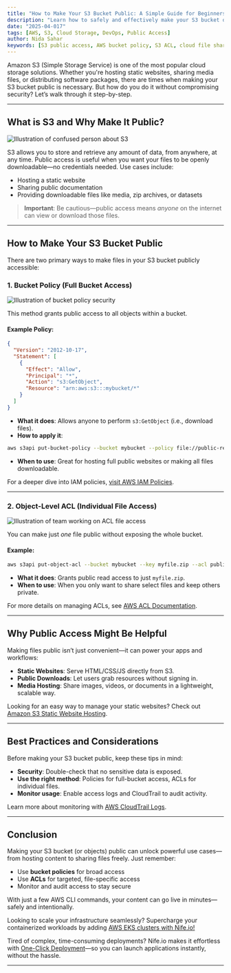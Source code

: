 ```yaml
---
title: "How to Make Your S3 Bucket Public: A Simple Guide for Beginners"
description: "Learn how to safely and effectively make your S3 bucket or files publicly accessible using AWS CLI and best practices."
date: "2025-04-017"
tags: [AWS, S3, Cloud Storage, DevOps, Public Access]
author: Nida Sahar
keywords: [S3 public access, AWS bucket policy, S3 ACL, cloud file sharing, static website hosting]
---
```


Amazon S3 (Simple Storage Service) is one of the most popular cloud storage solutions. Whether you're hosting static websites, sharing media files, or distributing software packages, there are times when making your S3 bucket public is necessary. But how do you do it without compromising security? Let’s walk through it step-by-step.

---

##  What is S3 and Why Make It Public?

![Illustration of confused person about S3](https://raw.githubusercontent.com/nifetency/nife-blog-content/main/blog/img/6943381.jpg)
<br/>

S3 allows you to store and retrieve any amount of data, from anywhere, at any time. Public access is useful when you want your files to be openly downloadable—no credentials needed. Use cases include:

- Hosting a static website
- Sharing public documentation
- Providing downloadable files like media, zip archives, or datasets

>  **Important**: Be cautious—public access means *anyone* on the internet can view or download those files.

---

##  How to Make Your S3 Bucket Public

There are two primary ways to make files in your S3 bucket publicly accessible:

### 1.  Bucket Policy (Full Bucket Access)

![Illustration of bucket policy security](https://raw.githubusercontent.com/nifetency/nife-blog-content/main/blog/img/20944573.jpg)
<br/>

This method grants public access to all objects within a bucket.

####  Example Policy:
```json
{
  "Version": "2012-10-17",
  "Statement": [
    {
      "Effect": "Allow",
      "Principal": "*",
      "Action": "s3:GetObject",
      "Resource": "arn:aws:s3:::mybucket/*"
    }
  ]
}
```

- **What it does**: Allows anyone to perform `s3:GetObject` (i.e., download files).
- **How to apply it**:
```bash
aws s3api put-bucket-policy --bucket mybucket --policy file://public-read-policy.json
```
- **When to use**: Great for hosting full public websites or making all files downloadable.

 For a deeper dive into IAM policies, [visit AWS IAM Policies](https://docs.aws.amazon.com/IAM/latest/UserGuide/access_policies.html).

---

### 2.  Object-Level ACL (Individual File Access)

![Illustration of team working on ACL file access](https://raw.githubusercontent.com/nifetency/nife-blog-content/main/blog/img/4630062.jpg)
<br/>

You can make just *one* file public without exposing the whole bucket.

####  Example:
```bash
aws s3api put-object-acl --bucket mybucket --key myfile.zip --acl public-read
```

- **What it does**: Grants public read access to just `myfile.zip`.
- **When to use**: When you only want to share select files and keep others private.

 For more details on managing ACLs, see [AWS ACL Documentation](https://docs.aws.amazon.com/AmazonS3/latest/userguide/acl-overview.html).

---

##  Why Public Access Might Be Helpful

Making files public isn’t just convenient—it can power your apps and workflows:

- **Static Websites**: Serve HTML/CSS/JS directly from S3.
- **Public Downloads**: Let users grab resources without signing in.
- **Media Hosting**: Share images, videos, or documents in a lightweight, scalable way.

 Looking for an easy way to manage your static websites? Check out [Amazon S3 Static Website Hosting](https://docs.aws.amazon.com/AmazonS3/latest/userguide/Welcome.html).


---

##  Best Practices and Considerations

Before making your S3 bucket public, keep these tips in mind:

-  **Security**: Double-check that no sensitive data is exposed.
-  **Use the right method**: Policies for full-bucket access, ACLs for individual files.
-  **Monitor usage**: Enable access logs and CloudTrail to audit activity.

 Learn more about monitoring with [AWS CloudTrail Logs](https://aws.amazon.com/cloudtrail/).

---

##  Conclusion

Making your S3 bucket (or objects) public can unlock powerful use cases—from hosting content to sharing files freely. Just remember:

- Use **bucket policies** for broad access
- Use **ACLs** for targeted, file-specific access
- Monitor and audit access to stay secure

With just a few AWS CLI commands, your content can go live in minutes—safely and intentionally.

Looking to scale your infrastructure seamlessly? Supercharge your containerized workloads by adding [AWS EKS clusters with Nife.io!](https://nife.io/solutions/Add%20AWS%20EKS%20Clusters)

Tired of complex, time-consuming deployments? Nife.io makes it effortless with [One-Click Deployment](https://nife.io/solutions/One%20Click%20Deployment)—so you can launch applications instantly, without the hassle.

---
